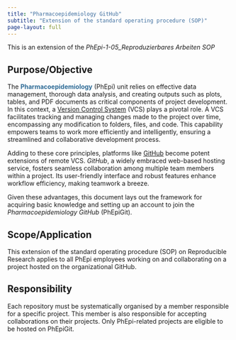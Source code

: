 ```yaml
---
title: "Pharmacoepidemiology GitHub"
subtitle: "Extension of the standard operating procedure (SOP)"
page-layout: full
---
```



This is an extension of the _PhEpi-1-05_Reproduzierbares Arbeiten SOP_ 

## Purpose/Objective

The [Pharmacoepidemiology]{style="color: #2E6B96; font-weight: bold;"} (PhEpi) unit relies on effective data management, thorough data analysis, and creating outputs such as plots, tables, and PDF documents as critical components of project development. In this context, a [Version Control System](https://git-scm.com/book/en/v2/Getting-Started-About-Version-Control) (VCS) plays a pivotal role. A VCS facilitates tracking and managing changes made to the project over time, encompassing any modification to folders, files, and code. This capability empowers teams to work more efficiently and intelligently, ensuring a streamlined and collaborative development process.

Adding to these core principles, platforms like [GitHub](https://github.com) become potent extensions of remote VCS. _GitHub_, a widely embraced web-based hosting service, fosters seamless collaboration among multiple team members within a project. Its user-friendly interface and robust features enhance workflow efficiency, making teamwork a breeze.

Given these advantages, this document lays out the framework for acquiring basic knowledge and setting up an account to join the _Pharmacoepidemiology GitHub_ (PhEpiGit).


## Scope/Application

This extension of the standard operating procedure (SOP) on Reproducible Research applies to all PhEpi employees working on and collaborating on a project hosted on the organizational GitHub.

## Responsibility

Each repository must be systematically organised by a member responsible for a specific project. This member is also responsible for accepting collaborations on their projects. Only PhEpi-related projects are eligible to be hosted on PhEpiGit.

<!--
This is a template for a simple Quarto website that looks like a "book". This is a common format for documentation. It includes a GitHub Action that will build the website automatically when you make changes to the files. The NOAA palette and fonts has been added to `theme.scss`. The webpage will be on the `gh-pages` branch. Serving the website files from this branch is a common way to keep all the website files from cluttering your main branch.

The GitHub Action installs R so you can have R code in your qmd or Rmd files. Note, you do not need to make changes to your Rmd files unless your need Quarto features like cross-references.

## GitHub Set-up

-   Click the green "use template" button to make a repository with this content. Make sure to make your repo public (since GitHub Pages doesn't work on private repos unless you have a paid account) and check box to include all the branches (so that you get the gh-pages branch). <img src="https://user-images.githubusercontent.com/2545978/197051535-c43c62de-17e8-40bf-a536-3eea8db250c4.png" alt="image" width="637"/>

-   Turn on GitHub Pages under Settings \> Pages . You will set pages to be made from the gh-pages branch and root directory. <img src="https://user-images.githubusercontent.com/2545978/196808262-3d2262be-b9b5-4897-bba5-fc2f056dd335.png" alt="image" width="540"/>

-   Turn on GitHub Actions under Settings \> Actions \> General <img src="https://user-images.githubusercontent.com/2545978/196808404-0c075fcf-db03-4516-88dd-3143b9fca475.png" alt="image" width="719"/>

-   Edit the repo description and Readme to add a link to the webpage. When you edit the description, you will see the link url in the url box or you can click on the Actions tab or the Settings \> Pages page to find the url.

## Another stuff

-->

